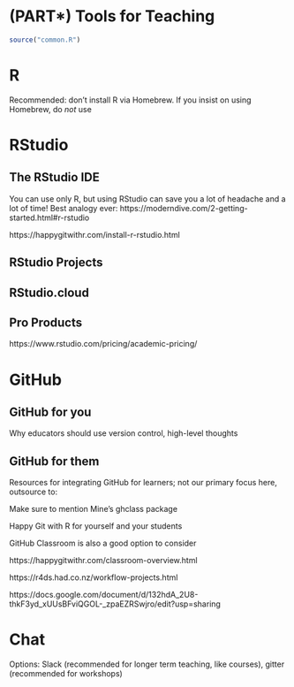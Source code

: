 # (PART\*) Tools for Teaching {-}

```r
source("common.R")
```

# R {#capital-r}

Recommended: don't install R via Homebrew. If you insist on using Homebrew, do *not* use 

# RStudio {#rstudio}

## The RStudio IDE {#rstudio-ide}

You can use only R, but using RStudio can save you a lot of headache and a lot of time! Best analogy ever: https://moderndive.com/2-getting-started.html#r-rstudio

https://happygitwithr.com/install-r-rstudio.html

## RStudio Projects {#rstudio-proj}

## RStudio.cloud {#rstudio-cloud}

## Pro Products {#rstudio-pro}

https://www.rstudio.com/pricing/academic-pricing/

# GitHub {#github}

## GitHub for you {#gh-for-you}

Why educators should use version control, high-level thoughts

## GitHub for them {#gh-for-them}

Resources for integrating GitHub for learners; not our primary focus here, outsource to:

Make sure to mention Mine's ghclass package

Happy Git with R for yourself and your students

GitHub Classroom is also a good option to consider

https://happygitwithr.com/classroom-overview.html


https://r4ds.had.co.nz/workflow-projects.html

https://docs.google.com/document/d/132hdA_2U8-thkF3yd_xUUsBFviQGOL-_zpaEZRSwjro/edit?usp=sharing

# Chat

Options: Slack (recommended for longer term teaching, like courses), gitter (recommended for workshops)
